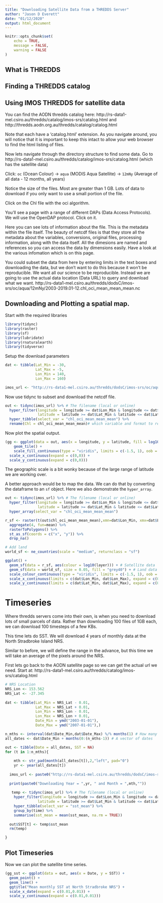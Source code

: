 ```yaml
---
title: "Downloading Satellite Data from a THREDDS Server"
author: "Jason D Everett"
date: "01/12/2020"
output: html_document
---
```


```r
knitr::opts_chunk$set(
	echo = TRUE,
	message = FALSE,
	warning = FALSE
)
```

## What is THREDDS

## Finding a THREDDS catalog


## Using IMOS THREDDS for satellite data

You can find the AODN thredds catalog here:
http://rs-data1-mel.csiro.au/thredds/catalog/imos-srs/catalog.html
 and
http://thredds.aodn.org.au/thredds/catalog/catalog.html

Note that each have a 'catalog.html' extension. As you navigate around, you will notice that it is important to keep this intact to allow your web browser to find the html listing of files.

Now lets navigate through the directory structure to find some data. Go to http://rs-data1-mel.csiro.au/thredds/catalog/imos-srs/catalog.html (which has the satellite data)

Click: `oc` (Ocean Colour) -> `aqua` (MODIS Aqua Satellite) -> `12mNy` (Average of all data - 12 months, all years)

Notice the size of the files. Most are greater than 1 GB. Lots of data to download if you only want to use a small portion of the file.

Click on the Chl file with the oci algorithm. 

You'll see a page with a range of different DAPs (Data Access Protocols). We will use the OpenDAP protocol. Click on it.

Here you can see lots of information about the file. This is the metadata within the file itself. The beauty of netcdf files is that they store all the metadata about the variables, conversions, original files, processing information, along with the data itself. All the dimesions are named and references so you can access the data by dimensions easily. Have a look at the various infomation which is on this page.

You could subset the data from here by entering limits in the text boxes and downloading the data, but we don't want to do this because it won't be reproducible. We want all our science to be reproducible. Instead we are going to use the actual data location (Data URL) to query and download what we want.
http://rs-data1-mel.csiro.au/thredds/dodsC/imos-srs/oc/aqua/12mNy/2003-2019.01-12.chl_oci_mean_mean_mean.nc


## Downloading and Plotting a spatial map.

Start with the required libraries

```r
library(tidync)
library(raster)
library(sf)
library(lubridate)
library(rnaturalearth)
library(tidyverse)
```


Setup the download parameters
```r

dat <- tibble(Lat_Min = -30, 
              Lat_Max = -5,
              Lon_Min = 140,
              Lon_Max = 160)

imos_url <- "http://rs-data1-mel.csiro.au/thredds/dodsC/imos-srs/oc/aqua/12mNy/2003-2019.01-12.chl_oci_mean_mean_mean.nc"
```


Now use tidync to subset and download the netcdf file.
```r
out <- tidync(imos_url) %>% # The filename (local or online)
  hyper_filter(longitude = longitude >= dat$Lon_Min & longitude <= dat$Lon_Max, # nc files on thredds can be subset
               latitude = latitude >= dat$Lat_Min & latitude <= dat$Lat_Max) %>%
  hyper_tibble(select_var = "chl_oci_mean_mean_mean") %>% 
  rename(Chl = chl_oci_mean_mean_mean)# which variable and format to return
```

Now plot the spatial output.

```r

(gg <- ggplot(data = out, aes(x = longitude, y = latitude, fill = log10(Chl))) +
    geom_tile() +
    scale_fill_continuous(type = "viridis", limits = c(-1.5, 1), oob = scales::squish) +
  scale_x_continuous(expand = c(0,0)) +
  scale_y_continuous(expand = c(0,0)))

```


The geographic scale is a bit wonky because of the large range of latitude we are working over.

A better approach would be to map the data. We can do that by converting the dataframe to an `sf` object. Here we also demonstrate the `hyper_array`.

```r

out <- tidync(imos_url) %>% # The filename (local or online)
  hyper_filter(longitude = longitude >= dat$Lon_Min & longitude <= dat$Lon_Max, # nc files on thredds can be subset
               latitude = latitude >= dat$Lat_Min & latitude <= dat$Lat_Max) %>%
  hyper_array(select_var = "chl_oci_mean_mean_mean")

r_sf <- raster(t(out$chl_oci_mean_mean_mean),xmn=dat$Lon_Min, xmx=dat$Lon_Max, ymn=dat$Lat_Min, ymx=dat$Lat_Max, crs = "+proj=longlat +datum=WGS84") %>% 
  aggregate(4, fun=mean) %>% 
  rasterToPolygons() %>% 
  st_as_sf(coords = c("x", "y")) %>% 
  drop_na()

# Add land
world_sf <- ne_countries(scale = "medium", returnclass = "sf")

ggplot() +
  geom_sf(data = r_sf, aes(colour = log10(layer))) + # Satellite data
  geom_sf(data = world_sf, size = 0.05, fill = "grey40") + # Land data
  scale_colour_continuous(type = "viridis", limits = c(-1.5, 1), oob = scales::squish) +
  scale_x_continuous(limits = c(dat$Lon_Min, dat$Lon_Max), expand = c(0,0)) +
  scale_y_continuous(limits = c(dat$Lat_Min, dat$Lat_Max), expand = c(0,0))


```

# Timeseries

Where thredds servers come into their own, is when you need to download lots of small parcels of data. Rather than downloading 100 files of 1GB each, we can download 100 timesteps of a few KBs.

This time lets do SST. We will download 4 years of monthly data at the North Stradbroke Island NRS. 

Similar to before, we will define the range in the advance, but this time we will take an average of the pixels around the NRS.

First lets go back to the AODN satellite page so we can get the actual url we need. Start at: http://rs-data1-mel.csiro.au/thredds/catalog/imos-srs/catalog.html

```r
# NRS Location
NRS_Lon <- 153.562
NRS_Lat <- -27.345
  
dat <- tibble(Lat_Min = NRS_Lat - 0.01, 
              Lat_Max = NRS_Lat + 0.01,
              Lon_Min = NRS_Lon - 0.01,
              Lon_Max = NRS_Lon + 0.01,
              Date_Min = ymd("2003-01-01"),
              Date_Max = ymd("2007-01-01"),)

n_mths <- interval(dat$Date_Min,dat$Date_Max) %/% months(1) # How many months
all_dates <- dat$Date_Min + months(0:(n_mths-1)) # A vector of dates

out <- tibble(Date = all_dates, SST = NA)
for (t in 1:n_mths){
  
    mth <- str_pad(month(all_dates[t]),2,"left", pad="0")
    yr <- year(all_dates[t])
    
  imos_url <- paste0("http://rs-data1-mel.csiro.au/thredds/dodsC/imos-srs/oc/aqua/1m/",yr,"/",yr, mth,".sst.nc")
  
  print(paste0("Downloading Year = ",yr, " and Month = ",mth,""))
  
   temp <- tidync(imos_url) %>% # The filename (local or online)
    hyper_filter(longitude = longitude >= dat$Lon_Min & longitude <= dat$Lon_Max, # nc files on thredds can be subset
               latitude = latitude >= dat$Lat_Min & latitude <= dat$Lat_Max) %>%
    hyper_tibble(select_var = "sst_mean") %>% 
    group_by(time) %>% 
    summarise(sst_mean = mean(sst_mean, na.rm = TRUE))
    
  out$SST[t] <- temp$sst_mean
  rm(temp)

}


```

## Plot Timeseries

Now we can plot the satellite time series.

```r

(gg_sst <- ggplot(data = out, aes(x = Date, y = SST)) +
  geom_point() +
  geom_line() +
  ggtitle("Mean monthly SST at North Stradbroke NRS") +
  scale_x_date(expand = c(0.01,0.01)) +
  scale_y_continuous(expand = c(0.01,0.01)))


```








